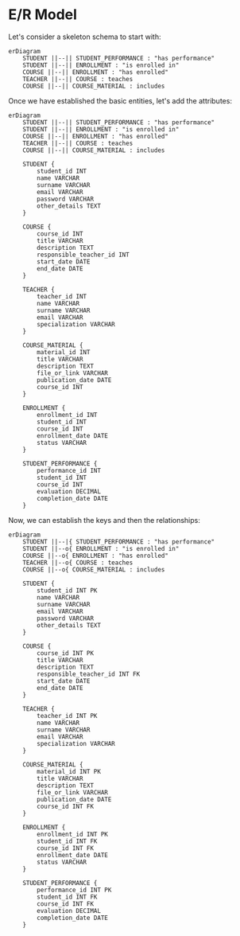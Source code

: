 # E/R Model

Let's consider a skeleton schema to start with:

```mermaid
erDiagram
    STUDENT ||--|| STUDENT_PERFORMANCE : "has performance"
    STUDENT ||--|| ENROLLMENT : "is enrolled in"
    COURSE ||--|| ENROLLMENT : "has enrolled"
    TEACHER ||--|| COURSE : teaches
    COURSE ||--|| COURSE_MATERIAL : includes
```

Once we have established the basic entities, let's add the attributes:

```mermaid
erDiagram
    STUDENT ||--|| STUDENT_PERFORMANCE : "has performance"
    STUDENT ||--|| ENROLLMENT : "is enrolled in"
    COURSE ||--|| ENROLLMENT : "has enrolled"
    TEACHER ||--|| COURSE : teaches
    COURSE ||--|| COURSE_MATERIAL : includes

    STUDENT {
        student_id INT
        name VARCHAR
        surname VARCHAR
        email VARCHAR
        password VARCHAR
        other_details TEXT
    }

    COURSE {
        course_id INT
        title VARCHAR
        description TEXT
        responsible_teacher_id INT
        start_date DATE
        end_date DATE
    }

    TEACHER {
        teacher_id INT
        name VARCHAR
        surname VARCHAR
        email VARCHAR
        specialization VARCHAR
    }

    COURSE_MATERIAL {
        material_id INT
        title VARCHAR
        description TEXT
        file_or_link VARCHAR
        publication_date DATE
        course_id INT
    }

    ENROLLMENT {
        enrollment_id INT
        student_id INT
        course_id INT
        enrollment_date DATE
        status VARCHAR
    }

    STUDENT_PERFORMANCE {
        performance_id INT
        student_id INT
        course_id INT
        evaluation DECIMAL
        completion_date DATE
    }
```

Now, we can establish the keys and then the relationships:

```mermaid
erDiagram
    STUDENT ||--|{ STUDENT_PERFORMANCE : "has performance"
    STUDENT ||--o{ ENROLLMENT : "is enrolled in"
    COURSE ||--o{ ENROLLMENT : "has enrolled"
    TEACHER ||--o{ COURSE : teaches
    COURSE ||--o{ COURSE_MATERIAL : includes

    STUDENT {
        student_id INT PK
        name VARCHAR
        surname VARCHAR
        email VARCHAR
        password VARCHAR
        other_details TEXT
    }

    COURSE {
        course_id INT PK
        title VARCHAR
        description TEXT
        responsible_teacher_id INT FK
        start_date DATE
        end_date DATE
    }

    TEACHER {
        teacher_id INT PK
        name VARCHAR
        surname VARCHAR
        email VARCHAR
        specialization VARCHAR
    }

    COURSE_MATERIAL {
        material_id INT PK
        title VARCHAR
        description TEXT
        file_or_link VARCHAR
        publication_date DATE
        course_id INT FK
    }

    ENROLLMENT {
        enrollment_id INT PK
        student_id INT FK
        course_id INT FK
        enrollment_date DATE
        status VARCHAR
    }

    STUDENT_PERFORMANCE {
        performance_id INT PK
        student_id INT FK
        course_id INT FK
        evaluation DECIMAL
        completion_date DATE
    }
```
